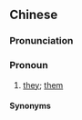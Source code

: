 {{also|伊各侬}}
==Chinese==
{{zh-forms|s=伊各侬|type=12}}

===Pronunciation===
{{zh-pron
|md=ĭ gáuk*gó̤k-nè̤ng
|cat=pron
}}

===Pronoun===
{{zh-pronoun}}

# {{lb|zh|Min Dong}} [[they]]; [[them]]

====Synonyms====
{{zh-dial|他們}}